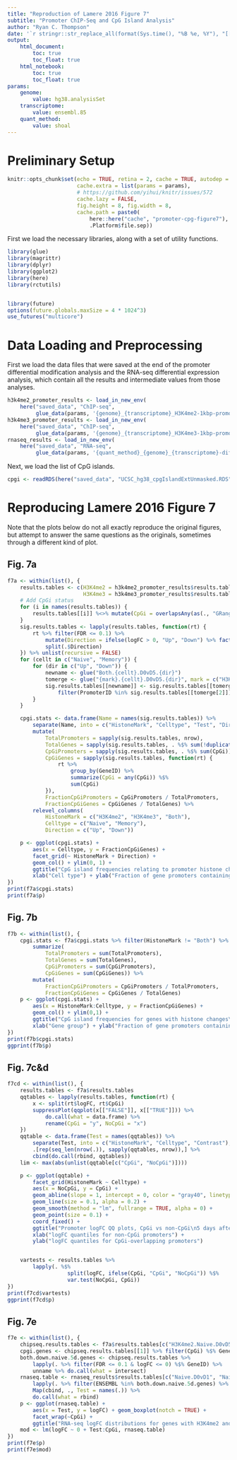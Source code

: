 ```yaml
---
title: "Reproduction of Lamere 2016 Figure 7"
subtitle: "Promoter ChIP-Seq and CpG Island Analysis"
author: "Ryan C. Thompson"
date: '`r stringr::str_replace_all(format(Sys.time(), "%B %e, %Y"), "[[:space:]]+", " ")`'
output:
    html_document:
        toc: true
        toc_float: true
    html_notebook:
        toc: true
        toc_float: true
params:
    genome:
        value: hg38.analysisSet
    transcriptome:
        value: ensembl.85
    quant_method:
        value: shoal
---
```


# Preliminary Setup

```r
knitr::opts_chunk$set(echo = TRUE, retina = 2, cache = TRUE, autodep = TRUE,
                      cache.extra = list(params = params),
                      # https://github.com/yihui/knitr/issues/572
                      cache.lazy = FALSE,
                      fig.height = 8, fig.width = 8,
                      cache.path = paste0(
                          here::here("cache", "promoter-cpg-figure7"),
                          .Platform$file.sep))
```

First we load the necessary libraries, along with a set of utility functions.

```r
library(glue)
library(magrittr)
library(dplyr)
library(ggplot2)
library(here)
library(rctutils)


library(future)
options(future.globals.maxSize = 4 * 1024^3)
use_futures("multicore")
```

# Data Loading and Preprocessing

First we load the data files that were saved at the end of the promoter differential modification analysis and the RNA-seq differential expression analysis, which contain all the results and intermediate values from those analyses.

```r
h3k4me2_promoter_results <- load_in_new_env(
    here("saved_data", "ChIP-seq",
         glue_data(params, '{genome}_{transcriptome}_H3K4me2-1kbp-promoter-diffmod.rda')))
h3k4me3_promoter_results <- load_in_new_env(
    here("saved_data", "ChIP-seq",
         glue_data(params, '{genome}_{transcriptome}_H3K4me3-1kbp-promoter-diffmod.rda')))
rnaseq_results <- load_in_new_env(
    here("saved_data", "RNA-seq",
         glue_data(params, '{quant_method}_{genome}_{transcriptome}-diffexp.rda')))
```

Next, we load the list of CpG islands.

```r
cpgi <- readRDS(here("saved_data", "UCSC_hg38_cpgIslandExtUnmasked.RDS"))
```

# Reproducing Lamere 2016 Figure 7

Note that the plots below do not all exactly reproduce the original figures, but attempt to answer the same questions as the originals, sometimes through a different kind of plot.

## Fig. 7a

```r
f7a <- within(list(), {
    results.tables <- c(H3K4me2 = h3k4me2_promoter_results$results.tables[c("Naive.D0vD5", "Memory.D0vD5")],
                        H3K4me3 = h3k4me3_promoter_results$results.tables[c("Naive.D0vD5", "Memory.D0vD5")])
    # Add CpGi status
    for (i in names(results.tables)) {
        results.tables[[i]] %<>% mutate(CpGi = overlapsAny(as(., "GRanges"), cpgi))
    }
    sig.results.tables <- lapply(results.tables, function(rt) {
        rt %>% filter(FDR <= 0.1) %>%
            mutate(Direction = ifelse(logFC > 0, "Up", "Down") %>% factor(levels = c("Up", "Down"))) %>%
            split(.$Direction)
    }) %>% unlist(recursive = FALSE)
    for (cellt in c("Naive", "Memory")) {
        for (dir in c("Up", "Down")) {
            newname <- glue("Both.{cellt}.D0vD5.{dir}")
            tomerge <- glue("{mark}.{cellt}.D0vD5.{dir}", mark = c("H3K4me2", "H3K4me3"))
            sig.results.tables[[newname]] <- sig.results.tables[[tomerge[1]]] %>%
                filter(PromoterID %in% sig.results.tables[[tomerge[2]]]$PromoterID)
        }
    }

    cpgi.stats <- data.frame(Name = names(sig.results.tables)) %>%
        separate(Name, into = c("HistoneMark", "Celltype", "Test", "Direction"), sep = rex("."), remove = FALSE) %>%
        mutate(
            TotalPromoters = sapply(sig.results.tables, nrow),
            TotalGenes = sapply(sig.results.tables, . %$% sum(!duplicated(GeneID))),
            CpGiPromoters = sapply(sig.results.tables, . %$% sum(CpGi)),
            CpGiGenes = sapply(sig.results.tables, function(rt) {
                rt %>%
                    group_by(GeneID) %>%
                    summarize(CpGi = any(CpGi)) %$%
                    sum(CpGi)
            }),
            FractionCpGiPromoters = CpGiPromoters / TotalPromoters,
            FractionCpGiGenes = CpGiGenes / TotalGenes) %>%
        relevel_columns(
            HistoneMark = c("H3K4me2", "H3K4me3", "Both"),
            Celltype = c("Naive", "Memory"),
            Direction = c("Up", "Down"))

    p <- ggplot(cpgi.stats) +
        aes(x = Celltype, y = FractionCpGiGenes) +
        facet_grid(~ HistoneMark + Direction) +
        geom_col() + ylim(0, 1) +
        ggtitle("CpG island frequencies relating to promoter histone changes at 5 days during\nCD4 T-cell activation") +
        xlab("Cell type") + ylab("Fraction of gene promoters containing CpG islands")
})
print(f7a$cpgi.stats)
print(f7a$p)
```

## Fig. 7b

```r
f7b <- within(list(), {
    cpgi.stats <- f7a$cpgi.stats %>% filter(HistoneMark != "Both") %>% group_by(HistoneMark, Celltype) %>%
        summarize(
            TotalPromoters = sum(TotalPromoters),
            TotalGenes = sum(TotalGenes),
            CpGiPromoters = sum(CpGiPromoters),
            CpGiGenes = sum(CpGiGenes)) %>%
        mutate(
            FractionCpGiPromoters = CpGiPromoters / TotalPromoters,
            FractionCpGiGenes = CpGiGenes / TotalGenes)
    p <- ggplot(cpgi.stats) +
        aes(x = HistoneMark:Celltype, y = FractionCpGiGenes) +
        geom_col() + ylim(0,1) +
        ggtitle("CpG island frequencies for genes with histone changes\nat day 5 after CD4 T-cell activation") +
        xlab("Gene group") + ylab("Fraction of gene promoters containing CpG islands")
})
print(f7b$cpgi.stats)
ggprint(f7b$p)
```

## Fig. 7c&d

```r
f7cd <- within(list(), {
    results.tables <- f7a$results.tables
    qqtables <- lapply(results.tables, function(rt) {
        x <- split(rt$logFC, rt$CpGi)
        suppressPlot(qqplot(x[["FALSE"]], x[["TRUE"]])) %>%
            do.call(what = data.frame) %>%
            rename(CpGi = "y", NoCpGi = "x")
    })
    qqtable <- data.frame(Test = names(qqtables)) %>%
        separate(Test, into = c("HistoneMark", "Celltype", "Contrast"), remove = FALSE) %>%
        .[rep(seq_len(nrow(.)), sapply(qqtables, nrow)),] %>%
        cbind(do.call(rbind, qqtables))
    lim <- max(abs(unlist(qqtable[c("CpGi", "NoCpGi")])))

    p <- ggplot(qqtable) +
        facet_grid(HistoneMark ~ Celltype) +
        aes(x = NoCpGi, y = CpGi) +
        geom_abline(slope = 1, intercept = 0, color = "gray40", linetype = "dotted") +
        geom_line(size = 0.1, alpha = 0.2) +
        geom_smooth(method = "lm", fullrange = TRUE, alpha = 0) +
        geom_point(size = 0.1) +
        coord_fixed() +
        ggtitle("Promoter logFC QQ plots, CpGi vs non-CpGi\n5 days after CD4 T-cell activation") +
        xlab("logFC quantiles for non-CpGi promoters") +
        ylab("logFC quantiles for CpGi-overlapping promoters")


    vartests <- results.tables %>%
        lapply(. %$%
                   split(logFC, ifelse(CpGi, "CpGi", "NoCpGi")) %$%
                   var.test(NoCpGi, CpGi))
})
print(f7cd$vartests)
ggprint(f7cd$p)
```

## Fig. 7e

```r
f7e <- within(list(), {
    chipseq.results.tables <- f7a$results.tables[c("H3K4me2.Naive.D0vD5", "H3K4me3.Naive.D0vD5")]
    cpgi.genes <- chipseq.results.tables[[1]] %>% filter(CpGi) %$% GeneID %>% unique
    both.down.naive.5d.genes <- chipseq.results.tables %>%
        lapply(. %>% filter(FDR <= 0.1 & logFC <= 0) %$% GeneID) %>%
        unname %>% do.call(what = intersect)
    rnaseq.table <- rnaseq_results$results.tables[c("Naive.D0vD1", "Naive.D0vD5", "Naive.D0vD14")] %>%
        lapply(. %>% filter(ENSEMBL %in% both.down.naive.5d.genes) %>% mutate(CpGi = ifelse(ENSEMBL %in% cpgi.genes, "CpGi", "NoCpGi"))) %>%
        Map(cbind, ., Test = names(.)) %>%
        do.call(what = rbind)
    p <- ggplot(rnaseq.table) +
        aes(x = Test, y = logFC) + geom_boxplot(notch = TRUE) +
        facet_wrap(~CpGi) +
        ggtitle("RNA-seq logFC distributions for genes with H3K4me2 and H3K4me3 down at 5 days\nafter CD4 T-cell activation")
    mod <- lm(logFC ~ 0 + Test:CpGi, rnaseq.table)
})
print(f7e$p)
print(f7e$mod)
```

